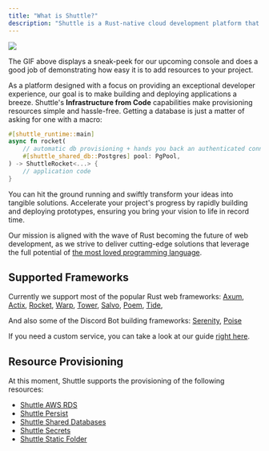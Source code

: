 ```yaml
---
title: "What is Shuttle?"
description: "Shuttle is a Rust-native cloud development platform that lets you deploy your app while also taking care of all of your infrastructure."
---
```


![](/images/infra-from-code.gif)

<Info>The GIF above displays a sneak-peek for our upcoming console and does a good job of demonstrating how easy it is to add resources to your project.</Info>

As a platform designed with a focus on providing an exceptional developer experience, our goal is to make building and deploying applications a breeze. Shuttle's **<Tooltip tip="Provisioning resources directly from your code, instead of having to deal with complex consoles and yaml files">Infrastructure from Code</Tooltip>** capabilities make provisioning resources simple and hassle-free. Getting a database is just a matter of asking for one with a macro:

```rust
#[shuttle_runtime::main]
async fn rocket(
    // automatic db provisioning + hands you back an authenticated connection pool
    #[shuttle_shared_db::Postgres] pool: PgPool,
) -> ShuttleRocket<...> {
    // application code
}
```

You can hit the ground running and swiftly transform your ideas into tangible solutions. Accelerate your project's progress by rapidly building and deploying prototypes, ensuring you bring your vision to life in record time.

<Info>Our mission is aligned with the wave of Rust becoming the future of web development, as we strive to deliver cutting-edge solutions that leverage the full potential of [the most loved programming language](https://survey.stackoverflow.co/2022/).</Info>

## Supported Frameworks

Currently we support most of the popular Rust web frameworks: [Axum](../examples/axum), [Actix](../examples/actix), [Rocket](../examples/other), [Warp](../examples/other), [Tower](../examples/other), [Salvo](../examples/other), [Poem](../examples/other), [Tide](../examples/other),
  
And also some of the Discord Bot building frameworks: [Serenity](../examples/serenity), [Poise](https://github.com/shuttle-hq/examples/tree/main/poise/hello-world)

If you need a custom service, you can take a look at our guide [right here](../tutorials/custom-service).

## Resource Provisioning

At this moment, Shuttle supports the provisioning of the following resources:
- [Shuttle AWS RDS](../resources/shuttle-aws-rds)
- [Shuttle Persist](../resources/shuttle-persist)
- [Shuttle Shared Databases](../resources/shuttle-shared-db)
- [Shuttle Secrets](../resources/shuttle-secrets)
- [Shuttle Static Folder](../resources/shuttle-static-folder)